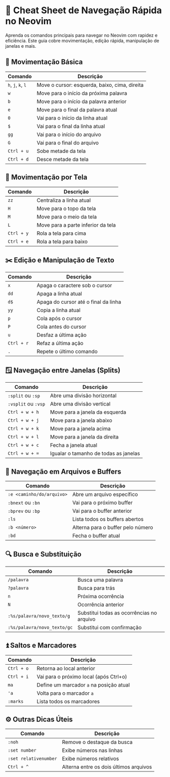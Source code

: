 # 🚀 Cheat Sheet de Navegação Rápida no Neovim

Aprenda os comandos principais para navegar no Neovim com rapidez e eficiência. Este guia cobre movimentação, edição rápida, manipulação de janelas e mais.

## 🎯 Movimentação Básica

| Comando        | Descrição                       |
|----------------|---------------------------------|
| `h`, `j`, `k`, `l` | Move o cursor: esquerda, baixo, cima, direita |
| `w`            | Move para o início da próxima palavra |
| `b`            | Move para o início da palavra anterior |
| `e`            | Move para o final da palavra atual |
| `0`            | Vai para o início da linha atual |
| `$`            | Vai para o final da linha atual |
| `gg`           | Vai para o início do arquivo    |
| `G`            | Vai para o final do arquivo     |
| `Ctrl + u`     | Sobe metade da tela             |
| `Ctrl + d`     | Desce metade da tela            |

## 🏃 Movimentação por Tela

| Comando       | Descrição                               |
|---------------|----------------------------------------|
| `zz`          | Centraliza a linha atual               |
| `H`           | Move para o topo da tela               |
| `M`           | Move para o meio da tela               |
| `L`           | Move para a parte inferior da tela     |
| `Ctrl + y`    | Rola a tela para cima                  |
| `Ctrl + e`    | Rola a tela para baixo                 |

## ✂️ Edição e Manipulação de Texto

| Comando       | Descrição                               |
|---------------|----------------------------------------|
| `x`           | Apaga o caractere sob o cursor         |
| `dd`          | Apaga a linha atual                    |
| `d$`          | Apaga do cursor até o final da linha   |
| `yy`          | Copia a linha atual                    |
| `p`           | Cola após o cursor                     |
| `P`           | Cola antes do cursor                   |
| `u`           | Desfaz a última ação                   |
| `Ctrl + r`    | Refaz a última ação                    |
| `.`           | Repete o último comando                |

## 🪟 Navegação entre Janelas (Splits)

| Comando               | Descrição                                  |
|-----------------------|--------------------------------------------|
| `:split` ou `:sp`     | Abre uma divisão horizontal                |
| `:vsplit` ou `:vsp`   | Abre uma divisão vertical                  |
| `Ctrl + w + h`        | Move para a janela da esquerda             |
| `Ctrl + w + j`        | Move para a janela abaixo                  |
| `Ctrl + w + k`        | Move para a janela acima                   |
| `Ctrl + w + l`        | Move para a janela da direita              |
| `Ctrl + w + c`        | Fecha a janela atual                       |
| `Ctrl + w + =`        | Igualar o tamanho de todas as janelas      |

## 📁 Navegação em Arquivos e Buffers

| Comando                | Descrição                                  |
|------------------------|--------------------------------------------|
| `:e <caminho/do/arquivo>` | Abre um arquivo específico               |
| `:bnext` ou `:bn`      | Vai para o próximo buffer                  |
| `:bprev` ou `:bp`      | Vai para o buffer anterior                |
| `:ls`                  | Lista todos os buffers abertos            |
| `:b <número>`          | Alterna para o buffer pelo número         |
| `:bd`                  | Fecha o buffer atual                      |

## 🔍 Busca e Substituição

| Comando                      | Descrição                                  |
|------------------------------|--------------------------------------------|
| `/palavra`                   | Busca uma palavra                          |
| `?palavra`                   | Busca para trás                            |
| `n`                          | Próxima ocorrência                         |
| `N`                          | Ocorrência anterior                        |
| `:%s/palavra/novo_texto/g`   | Substitui todas as ocorrências no arquivo |
| `:%s/palavra/novo_texto/gc`  | Substitui com confirmação                  |

## ⏫ Saltos e Marcadores

| Comando         | Descrição                               |
|-----------------|----------------------------------------|
| `Ctrl + o`      | Retorna ao local anterior              |
| `Ctrl + i`      | Vai para o próximo local (após Ctrl+o) |
| `ma`            | Define um marcador `a` na posição atual |
| `'a`            | Volta para o marcador `a`              |
| `:marks`        | Lista todos os marcadores              |

## ⚙️ Outras Dicas Úteis

| Comando          | Descrição                              |
|------------------|---------------------------------------|
| `:noh`           | Remove o destaque da busca            |
| `:set number`    | Exibe números nas linhas              |
| `:set relativenumber` | Exibe números relativos           |
| `Ctrl + ^`       | Alterna entre os dois últimos arquivos|

